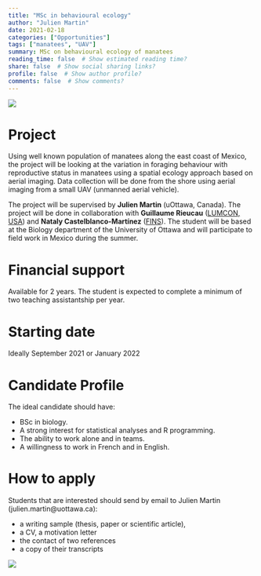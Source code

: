 ```yaml
---
title: "MSc in behavioural ecology"
author: "Julien Martin"
date: 2021-02-18
categories: ["Opportunities"]
tags: ["manatees", "UAV"]
summary: MSc on behavioural ecology of manatees
reading_time: false  # Show estimated reading time?
share: false  # Show social sharing links?
profile: false  # Show author profile?
comments: false  # Show comments?
---
```


![](YBmarmot.jpg)

# Project
Using well known population of manatees along the east coast of Mexico, the project will be looking at the variation in foraging behaviour with reproductive status in manatees using a spatial ecology approach based on aerial imaging. Data collection will be done from the shore using aerial imaging from a small UAV (unmanned aerial vehicle).  

The project will be supervised by **Julien Martin** (uOttawa, Canada). The project will be done in collaboration with **Guillaume Rieucau** ([LUMCON, USA](https://www.guillaumerieucau.com/)) and **Nataly Castelblanco-Martínez** ([FINS](https://finsconservation.org/)). The student will be based at the Biology department of the University of Ottawa and will participate to field work in Mexico during the summer. 

# Financial support
Available for 2 years. The student is expected to complete a minimum of two teaching assistantship per year.

# Starting date

Ideally September 2021 or January 2022

# Candidate Profile
The ideal candidate should have: 

- BSc in biology.
- A strong interest for statistical analyses and R programming.
- The ability to work alone and in teams.
- A willingness to work in French and in English.

# How to apply
Students that are interested should send by email to Julien Martin (julien.martin@uottawa.ca):

- a writing sample (thesis, paper or scientific article),
- a CV, a motivation letter
- the contact of two references
- a copy of their transcripts

![](YBmarmot.jpg)